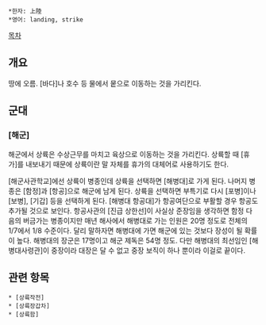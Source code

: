  *한자: 上陸
 *영어: landing, strike

[[목차]]
== 개요 ==
땅에 오름. [바다]나 호수 등 물에서 뭍으로 이동하는 것을 가리킨다.

== 군대 ==
=== [해군] ===
해군에서 상륙은 수상근무를 마치고 육상으로 이동하는 것을 가리킨다. 상륙할 때 [휴가]를 내보내기 때문에 상륙이란 말 자체를 휴가의 대체어로 사용하기도 한다.

[해군사관학교]에선 상륙이 병종인데 상륙을 선택하면 [해병대]로 가게 된다. 나머지 병종은 [함정]과 [항공]으로 해군에 남게 된다. 상륙을 선택하면 부특기로 다시 [포병]이나 [보병], [기갑] 등을 선택하게 된다. [해병대 항공대]가 항공여단으로 부활할 경우 항공도 추가될 것으로 보인다. 항공사관의 [진급 상한선]이 사실상 준장임을 생각하면 함정 다음의 버금가는 병종이지만 매년 해사에서 해병대로 가는 인원은 20명 정도로 전체의 1/7에서 1/8 수준이다. 달리 말하자면 해병대에 가면 해군에 있는 것보다 장성이 될 확률이 높다. 해병대의 장군은 17명이고 해군 제독은 54명 정도. 다만 해병대의 최선임인 [해병대사령관]이 중장이라 대장은 달 수 없고 중장 보직이 하나 뿐이라 이걸로 끝이다.

== 관련 항목 ==

 * [상륙작전]
 * [상륙장갑차]
 * [상륙함]
